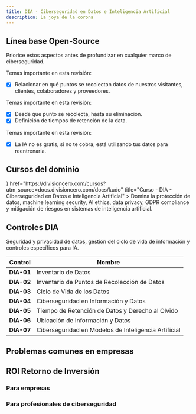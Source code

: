```yaml
---
title: DIA - Ciberseguridad en Datos e Inteligencia Artificial
description: La joya de la corona
---
```




## Línea base Open-Source

Priorice estos aspectos antes de profundizar en cualquier marco de ciberseguridad.

<Accordions type="single">
  <Accordion title="1. Inventario de puntos de obtención de datos.">
  
  Temas importante en esta revisión:

  - [X] Relacionar en qué puntos se recolectan datos de nuestros visitantes, clientes, colaboradores y proveedores.
  
  </Accordion>
</Accordions>

<Accordions type="single">
  <Accordion title="2. Diagramar el ciclo de vida del dato del negocio.">
  
  Temas importante en esta revisión:

  - [X] Desde que punto se recolecta, hasta su eliminación.
  - [X] Definición de tiempos de retención de la data.

  </Accordion>
</Accordions>

<Accordions type="single">
  <Accordion title="3. Usar IA sin uso de datos para reentranamiento.">
  
  Temas importante en esta revisión:

  - [X] La IA no es gratis, si no te cobra, está utilizando tus datos para reentrenarla.
  
  </Accordion>
</Accordions>


## Cursos del dominio

<Cards>
  <Card
    icon={<GraduationCap />}
    href="https://divisioncero.com/cursos?utm_source=docs.divisioncero.com/docs/kudo"
    title="Curso - DIA - Ciberseguridad en Datos e Inteligencia Artificial"
  >
    Domina la protección de datos, machine learning security, AI ethics, data privacy, GDPR compliance y mitigación de riesgos en sistemas de inteligencia artificial.
  </Card>
</Cards>



## Controles DIA

Seguridad y privacidad de datos, gestión del ciclo de vida de información y controles específicos para IA.

<Accordions>
<Accordion title="7 Controles DIA">

| Control | Nombre |
|---------|--------|
| **DIA-01** | Inventario de Datos |
| **DIA-02** | Inventario de Puntos de Recolección de Datos |
| **DIA-03** | Ciclo de Vida de los Datos |
| **DIA-04** | Ciberseguridad en Información y Datos |
| **DIA-05** | Tiempo de Retención de Datos y Derecho al Olvido |
| **DIA-06** | Ubicación de Información y Datos |
| **DIA-07** | Ciberseguridad en Modelos de Inteligencia Artificial |

</Accordion>
</Accordions>


## Problemas comunes en empresas

<Callout title="Creen que la IA es agregar un chat de atención al cliente con IA." type="warning"></Callout>
<Callout title="Deslumbramiento desmesurado sobre la IA, sin dimensionar si aporta o no valor al negocio." type="warning"></Callout>
<Callout title="Tratan los datos de clientes y colaboradores como si fuera un power point." type="warning"></Callout>


## ROI Retorno de Inversión

### Para empresas

<Callout title="Implemente IA que se vea el beneficio en el negocio."></Callout>
<Callout title="Proteja la joya de la corona de su negocio."></Callout>
<Callout title="Aumente la productividad con IA."></Callout>

### Para profesionales de ciberseguridad

<Callout title="Identifique vulnerabilidades y riesgos en la IA." type="success"></Callout>
<Callout title="Aumenta la protección de tus responsabilidades con IA." type="success"></Callout>
<Callout title="Mejore su óptica para remediar vulnerabilidades y mitigar riesgos con IA." type="success"></Callout>